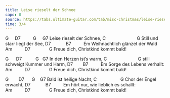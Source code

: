 ```yaml
---
title: Leise rieselt der Schnee
capo: 0
source: https://tabs.ultimate-guitar.com/tab/misc-christmas/leise-rieselt-der-schnee-chords-448821
time: 3/4
---
```


G     D7          G     G7
Leise rieselt der Schnee,
C                         G
Still und starr liegt der See,
D7            B7          Em
Weihnachtlich glänzet der Wald
Am          D7               G
Freue dich, Christkind kommt bald!

G      D7           G   G7
In den Herzen ist's warm,
C                         G
still schweigt Kummer und Harm,
D7        B7          Em
Sorge des Lebens verhallt:
Am          D7               G
Freue dich, Christkind kommt bald!

G        D7      G    G7
Bald ist heilige Nacht,
C                   G
Chor der Engel erwacht,
D7            B7          Em
hört nur, wie lieblich es schallt:
Am          D7               G
Freue dich, Christkind kommt bald!
